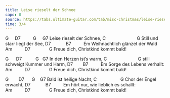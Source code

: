 ```yaml
---
title: Leise rieselt der Schnee
capo: 0
source: https://tabs.ultimate-guitar.com/tab/misc-christmas/leise-rieselt-der-schnee-chords-448821
time: 3/4
---
```


G     D7          G     G7
Leise rieselt der Schnee,
C                         G
Still und starr liegt der See,
D7            B7          Em
Weihnachtlich glänzet der Wald
Am          D7               G
Freue dich, Christkind kommt bald!

G      D7           G   G7
In den Herzen ist's warm,
C                         G
still schweigt Kummer und Harm,
D7        B7          Em
Sorge des Lebens verhallt:
Am          D7               G
Freue dich, Christkind kommt bald!

G        D7      G    G7
Bald ist heilige Nacht,
C                   G
Chor der Engel erwacht,
D7            B7          Em
hört nur, wie lieblich es schallt:
Am          D7               G
Freue dich, Christkind kommt bald!
